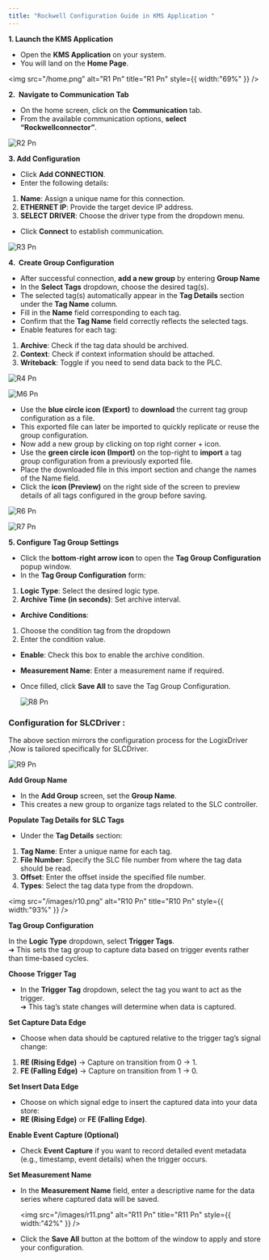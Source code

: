 ```yaml
---
title: "Rockwell Configuration Guide in KMS Application "
---
```


**1. Launch the KMS Application** 

- Open the **KMS Application** on your system. 
- You will land on the **Home Page**. 

<img
  src="/home.png"
  alt="R1 Pn"
  title="R1 Pn"
  style={{ width:"69%" }}
/>

**2.  Navigate to Communication Tab** 

- On the home screen, click on the **Communication** tab. 
- From the available communication options, **select “Rockwellconnector”**. 

![R2 Pn](/images/r2.png)

**3. Add Configuration** 

- Click **Add CONNECTION**. 
- Enter the following details: 

1. **Name**: Assign a unique name for this connection. 
2. **ETHERNET IP**: Provide the target device IP address. 
3. **SELECT DRIVER**: Choose the driver type from the dropdown menu. 

- Click **Connect** to establish communication. 

![R3 Pn](/images/r3.png)

**4.  Create Group Configuration** 

- After successful connection, **add a new group** by entering **Group Name** 
- In the **Select Tags** dropdown, choose the desired tag(s). 
- The selected tag(s) automatically appear in the **Tag Details** section under the **Tag Name** column. 
- Fill in the **Name** field corresponding to each tag. 
- Confirm that the **Tag Name** field correctly reflects the selected tags. 
- Enable features for each tag: 

1. **Archive**: Check if the tag data should be archived. 
2. **Context**: Check if context information should be attached. 
3. **Writeback**: Toggle if you need to send data back to the PLC. 

![R4 Pn](/images/r4.png)

![M6 Pn](/images/m6.png)

- Use the **blue circle icon (Export)** to **download** the current tag group configuration as a file. 
- This exported file can later be imported to quickly replicate or reuse the group configuration. 
- Now add a new group by clicking on top right corner \+ icon. 
- Use the **green circle icon (Import)** on the top-right to **import** a tag group configuration from a previously exported file. 
- Place the downloaded file in this import section and change the names of the Name field. 
- Click the **icon (Preview)** on the right side of the screen to preview details of all tags configured in the group before saving. 

![R6 Pn](/images/r6.png)

![R7 Pn](/images/r7.png)

**5. Configure Tag Group Settings** 

- Click the **bottom**-**right arrow icon** to open the **Tag Group Configuration** popup window. 
- In the **Tag Group Configuration** form: 

1. **Logic Type**: Select the desired logic type. 
2. **Archive Time (in seconds)**: Set archive interval. 

- **Archive Conditions**: 

1. Choose the condition tag from the dropdown 
2. Enter the condition value. 

- **Enable**: Check this box to enable the archive condition. 
- **Measurement Name**: Enter a measurement name if required. 
- Once filled, click **Save All** to save the Tag Group Configuration.

  ![R8 Pn](/images/r8.png)

### **Configuration for SLCDriver :** 

The above section mirrors the configuration process for the LogixDriver ,Now is tailored specifically for SLCDriver. 

![R9 Pn](/images/r9.png)

**Add Group Name** 

- In the **Add Group** screen, set the **Group Name**. 
- This creates a new group to organize tags related to the SLC controller. 

**Populate Tag Details for SLC Tags**  

- Under the **Tag Details** section: 

1. **Tag Name**: Enter a unique name for each tag. 
2. **File Number**: Specify the SLC file number from where the tag data should be read. 
3. **Offset**: Enter the offset inside the specified file number. 
4. **Types**: Select the tag data type from the dropdown.  

<img
  src="/images/r10.png"
  alt="R10 Pn"
  title="R10 Pn"
  style={{ width:"93%" }}
/>

**Tag Group Configuration** 

In the **Logic Type** dropdown, select **Trigger Tags**. \
➔ This sets the tag group to capture data based on trigger events rather than time-based cycles. 

**Choose Trigger Tag** 

- In the **Trigger Tag** dropdown, select the tag you want to act as the trigger. \
  ➔ This tag’s state changes will determine when data is captured. 

**Set Capture Data Edge** 

- Choose when data should be captured relative to the trigger tag’s signal change: 

1. **RE (Rising Edge)** → Capture on transition from 0 → 1. 
2. **FE (Falling Edge)** → Capture on transition from 1 → 0. 

**Set Insert Data Edge** 

- Choose on which signal edge to insert the captured data into your data store: 
- **RE (Rising Edge)** or **FE (Falling Edge)**. 

**Enable Event Capture (Optional)** 

- Check **Event Capture** if you want to record detailed event metadata (e.g., timestamp, event details) when the trigger occurs. 

**Set Measurement Name** 

- In the **Measurement Name** field, enter a descriptive name for the data series where captured data will be saved. 

  <img
    src="/images/r11.png"
    alt="R11 Pn"
    title="R11 Pn"
    style={{ width:"42%" }}
  />
- Click the **Save All** button at the bottom of the window to apply and store your configuration.                           

                          